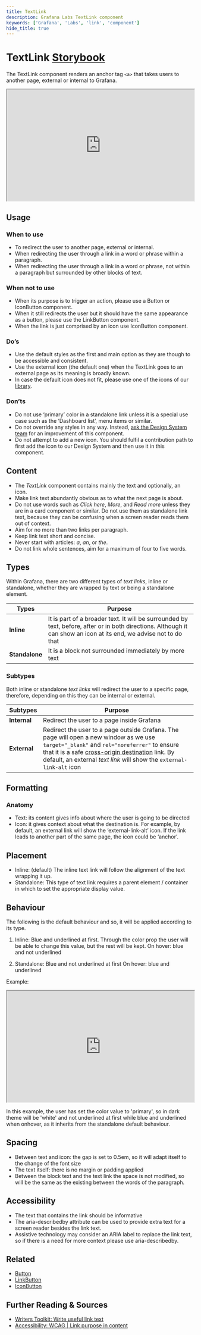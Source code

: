 ```yaml
---
title: TextLink
description: Grafana Labs TextLink component
keywords: ['Grafana', 'Labs', 'link', 'component']
hide_title: true
---
```



# TextLink <Badge text='ready' color='green'></Badge> <a href='https://developers.grafana.com/ui/canary/index.html?path=/docs/general-textlink--docs' target='_blank' className='header-links'>Storybook <Icon name="external-link-alt"/> </a>

The TextLink component renders an anchor tag `<a>` that takes users to another page, external or internal to Grafana. 

<iframe
  src="https://developers.grafana.com/ui/canary/index.html?path=/story/general-textlink--basic&full=1&shortcuts=false&singleStory=true"
  width="100%"
  height="300px"
></iframe>

## Usage

### When to use
- To redirect the user to another page, external or internal.<br/>
- When redirecting the user through a link in a word or phrase within a paragraph. <br/>
- When redirecting the user through a link in a word or phrase, not within a paragraph but surrounded by other blocks of text.<br/>

### When not to use
- When its purpose is to trigger an action, please use a Button or IconButton component.<br/>
- When it still redirects the user but it should have the same appearance as a button, please use the LinkButton component.<br/>
- When the link is just comprised by an icon use IconButton component.<br/>

### Do’s
- Use the default styles as the first and main option as they are though to be accessible and consistent.<br/>
- Use the external icon (the default one) when the TextLink goes to an external page as its meaning is broadly known.<br/>
- In case the default icon does not fit, please use one of the icons of our [library](https://developers.grafana.com/ui/latest/index.html?path=/story/docs-overview-icon--icons-overview).<br/>

### Don’ts
- Do not use ‘primary’ color in a standalone link unless it is a special use case such as the ‘Dashboard list’, menu items or similar.<br/>
- Do not override any styles in any way. Instead, [ask the Design System team](https://internal-ops-us-east-0.grafana.net/design-system/contributing/) for an improvement of this component.<br/>
- Do not attempt to add a new icon. You should fulfil a contribution path to first add the icon to our Design System and then use it in this component.<br/>


## Content
- The _TextLink_ component contains mainly the text and optionally, an icon.
- Make link text abundantly obvious as to what the next page is about.
- Do not use words such as _Click here_, _More_, and _Read more_ unless they are in a card component or similar. Do not use them as standalone link text, because they can be confusing when a screen reader reads them out of context.
- Aim for no more than two links per paragraph.
- Keep link text short and concise.
- Never start with articles: _a_, _an_, or _the_.
- Do not link whole sentences, aim for a maximum of four to five words.

## Types

Within Grafana, there are two different types of _text links_, inline or standalone, whether they are wrapped by text or being a standalone element. 

| Types               | Purpose                                                |
| ------------------- | ------------------------------------------------------ |
| **Inline**          | It is part of a broader text. It will be surrounded by text, before, after or in both directions. Although it can show an icon at its end, we advise not to do that |
| **Standalone**      | It is a block not surrounded immediately by more text |


### Subtypes
Both inline or standalone _text links_ will redirect the user to a specific page, therefore, depending on this they can be internal or external.

| Subtypes            | Purpose                                                |
| ------------------- | ------------------------------------------------------ |
| **Internal**        | Redirect the user to a page inside Grafana |
| **External**        | Redirect the user to a page outside Grafana. The page will open a new window as we use `target="_blank"` and `rel="noreferrer"` to ensure that it is a safe [cross-origin destination](https://developer.chrome.com/docs/lighthouse/best-practices/external-anchors-use-rel-noopener/) link. By default, an external _text link_ will show the `external-link-alt` icon |



## Formatting
### Anatomy
- Text: its content gives info about where the user is going to be directed
- Icon: it gives context about what the destination is. For example, by default, an external link will show the ‘external-link-alt’ icon. If the link leads to another part of the same page, the icon could be ‘anchor’.

## Placement
- Inline: (default) The inline text link will follow the alignment of the text wrapping it up.
- Standalone: This type of text link requires a parent element / container in which to set the appropriate display value.


## Behaviour
The following is the default behaviour and so, it will be applied according to its type.
1. Inline: 
Blue and underlined at first. Through the color prop the user will be able to change this value, but the rest will be kept. 
On hover: blue and not underlined
	
2. Standalone:
Blue and not underlined at first
On hover: blue and underlined

Example: 
<iframe
  src="https://developers.grafana.com/ui/canary/index.html?path=/story/general-textlink--basic&args=weight:!undefined;color:primary&full=1&shortcuts=false&singleStory=true"
  width="100%"
  height="300px"
></iframe>

In this example, the user has set the color value to 'primary', so in dark theme will be 'white' and not underlined at first while blue and underlined when onhover, as it inherits from the standalone default behaviour.

## Spacing
- Between text and icon: the gap is set to 0.5em, so it will adapt itself to the change of the font size
- The text itself: there is no margin or padding applied
- Between the block text and the text link the space is not modified, so will be the same as the existing between the words of the paragraph.


## Accessibility
- The text that contains the link should be informative 
- The aria-describedby attribute can be used to provide extra text for a screen reader besides the link text. 
- Assistive technology may consider an ARIA label to replace the link text, so if there is a need for more context please use aria-describedby.


## Related
- [Button](https://developers.grafana.com/ui/latest/index.html?path=/story/buttons-button--basic)
- [LinkButton](https://developers.grafana.com/ui/latest/index.html?path=/docs/buttons-button--basic)
- [IconButton](https://developers.grafana.com/ui/latest/index.html?path=/story/buttons-iconbutton--basic)

## Further Reading & Sources
- [Writers Toolkit: Write useful link text](https://grafana.com/docs/writers-toolkit/writing-guide/useful-link-text/)
- [Accessibility: WCAG | Link purpose in content](https://www.w3.org/WAI/WCAG21/Understanding/link-purpose-in-context.html)